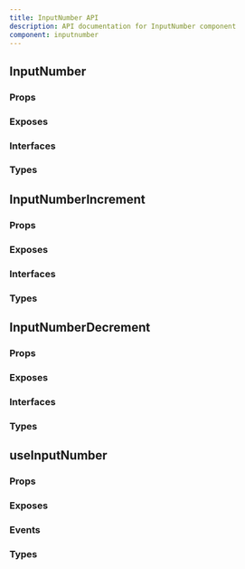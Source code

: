 ```yaml
---
title: InputNumber API
description: API documentation for InputNumber component
component: inputnumber
---
```


## InputNumber

### Props

<DocTable name="InputNumber" category="api" type="props" />

### Exposes

<DocTable name="InputNumber" category="api" type="exposes" />

### Interfaces

<DocTable name="InputNumber" category="api" type="interfaces" />

### Types

<DocTable name="InputNumber" category="api" type="types" />

## InputNumberIncrement

### Props

<DocTable name="InputNumberIncrement" category="api" type="props" />

### Exposes

<DocTable name="InputNumberIncrement" category="api" type="exposes" />

### Interfaces

<DocTable name="InputNumberIncrement" category="api" type="interfaces" />

### Types

<DocTable name="InputNumberIncrement" category="api" type="types" />

## InputNumberDecrement

### Props

<DocTable name="InputNumberDecrement" category="api" type="props" />

### Exposes

<DocTable name="InputNumberDecrement" category="api" type="exposes" />

### Interfaces

<DocTable name="InputNumberDecrement" category="api" type="interfaces" />

### Types

<DocTable name="InputNumberDecrement" category="api" type="types" />

## useInputNumber

### Props

<DocTable name="useInputNumber" category="api" type="props" />

### Exposes

<DocTable name="useInputNumber" category="api" type="exposes" />

### Events

<DocTable name="useInputNumber" category="api" type="events" />

### Types

<DocTable name="useInputNumber" category="api" type="types" />
